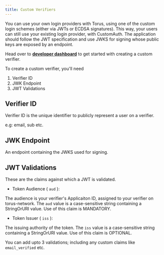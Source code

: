 ```yaml
---
title: Custom Verifiers
---
```


You can use your own login providers with Torus, using one of the custom login schemes (either via JWTs or ECDSA signatures). This way, your users can still use your existing login provider, with CustomAuth. The application should follow the JWT specification and use JWKS for signing whose public keys are exposed by an endpoint.

Head over to [**developer dashboard**](https://developer.tor.us) to get started with creating a custom verifier.

To create a custom verifier, you'll need

1. Verifier ID
2. JWK Endpoint
3. JWT Validations

## Verifier ID

Verifier ID is the unique identifier to publicly represent a user on a verifier.

e.g: email, sub etc.

## JWK Endpoint

An endpoint containing the JWKS used for signing.

## JWT Validations

These are the claims against which a JWT is validated.

-  Token Audience ( <code>aud</code> ):

The audience is your verifier's Applicaiton ID, assigned to your verifier on torus-network.
The <code>aud</code> value is a case-sensitive string containing a StringOrURI value. Use of this claim is MANDATORY.

-  Token Issuer ( <code>iss</code> ):

The issuing authority of the token.
The <code>iss</code> value is a case-sensitive string containing a StringOrURI value. Use of this claim is OPTIONAL.

You can add upto 3 validations; including any custom claims like <code>email_verified</code> etc.
